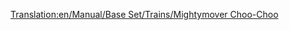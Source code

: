 [[Translation:en/Manual/Base Set/Trains/Mightymover Choo-Choo]]
{{fr/Manual/Base Set/Trains/Train|Nom=Mightymover Choo-Choo
|Image=[[File:en/Manual/Base Set/Trains/Mightymoverchoochoo.png]]
|Coût=22 265£ (44 530$)
|Vitesse=112 km/h (70 mph)
|Poids=140 t
|Puissance=1000 cv (746 kW)
|Entretien=2 378£ (4 756$)
|Conception=1967
|Vie=20 
|Capacité=N/A
|Description=La meilleure et la dernière locomotive à vapeur du pays des jouets.
|Réalité=Fictif
}}